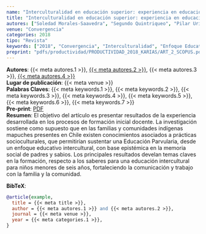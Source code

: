 ```yaml
---
name: "Interculturalidad en educación superior: experiencia en educación inicial en La Araucanía, Chile"
title: "Interculturalidad en educación superior: experiencia en educación inicial en La Araucanía, Chile"
autores: ["Soledad Morales-Saavedra", "Segundo Quintriqueo", "Pilar Uribe-Sepulveda", "Katerin Arias"]
venue: "Convergencia"
categories: 2018
tipo: "Revista"
keywords: ["2018", "Convergencia", "Interculturalidad", "Enfoque Educativo Intercultural", "Formación inicial docente", "Educación e infancia", "Conocimientos educativos mapuches"]
preprint: "pdfs/productividad/PRODUCTIVIDAD_2018_KARIAS/ART_2_SCOPUS.pdf"
---
```

**Autores**: {{< meta autores.1 >}}, [{{< meta autores.2 >}}](../members/current/Segundo Quintriqueo.qmd), {{< meta autores.3 >}}, [{{< meta autores.4 >}}](../members/current/Katerin Arias.qmd)  
**Lugar de publicación**: {{< meta venue >}}   
**Palabras Claves**: {{< meta keywords.1 >}}, {{< meta keywords.2 >}}, {{< meta keywords.3 >}}, {{< meta keywords.4 >}}, {{< meta keywords.5 >}}, {{< meta keywords.6 >}}, {{< meta keywords.7 >}}  
**Pre-print**: [PDF](../{{< meta preprint >}})  
**Resumen**:  El objetivo del artículo es presentar resultados de la experiencia desarrollada en los procesos de formación inicial docente. La investigación sostiene como supuesto que en las familias y comunidades indígenas mapuches presentes en Chile existen conocimientos asociados a prácticas socioculturales, que permitirían sustentar una Educación Parvularia, desde un enfoque educativo intercultural, con base epistémica en la memoria social de padres y sabios. Los principales resultados develan temas claves en la formación, respecto a los saberes para una educación intercultural para niños menores de seis años, fortaleciendo la comunicación y trabajo con la familia y la comunidad.  


**BibTeX**:
```bibtex
@article{example,
  title = {{< meta title >}},
  author = {{< meta autores.1 >}} and {{< meta autores.2 >}},
  journal = {{< meta venue >}},
  year = {{< meta categories.1 >}},
}
```
